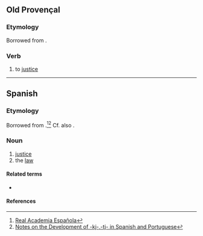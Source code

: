 {{also|justícia}}
==Old Provençal==

===Etymology===
Borrowed from {{bor|pro|la|iūstitia||justice|notext=1}}.

===Verb===
{{pro-noun|f|-}}

# to [[justice]]

----

==Spanish==

===Etymology===
Borrowed from {{bor|es|la|iūstitia||justice|notext=1}}.<ref>[http://buscon.rae.es/draeI/SrvltConsulta?TIPO_BUS=3&LEMA=velar Real Academia Española]</ref><ref>[http://www6.ocn.ne.jp/~wil/kjtj07.12.13.pdf Notes on the Development of -kj-,-tj- in Spanish and Portuguese]</ref> Cf. also {{m|es|justeza}}.

===Noun===
{{es-noun|f|-}}

# [[justice]]
# the [[law]]

====Related terms====
* {{l|es|justo}}

====References====
<references/>